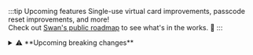:::tip Upcoming features
Single-use virtual card improvements, passcode reset improvements, and more!<br />
Check out [Swan's public roadmap](https://swanio.notion.site/Swan-Public-Roadmap-385e4b2e91b3409786a6c8e885654a22) to see what's in the works. :rocket:
:::

<details>
  <summary>⚠️ **Upcoming breaking changes**</summary>
  <div>

⚠️ Starting **May 14**, SEPA Direct Debit B2B transactions used to [fund](/topics/accounts/funding/#settlement) your account or [accept payments](/topics/merchants/online/sdd/#settlement) will be booked based on the following initiation times:
- Before **10:30** (CET/CEST): booked by **20:00** the **next** business day.
- After **10:30** (CET/CEST): booked by **20:00** within **two** business days.
There is no change for SEPA Direct Debit Core transactions.

  </div>
</details>
